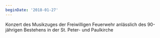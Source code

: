 ```yaml
---
beginDate: '2018-01-27'
---
```


Konzert des Musikzuges der Freiwilligen Feuerwehr anlässlich des 90-jährigen
Bestehens in der St. Peter- und Paulkirche
